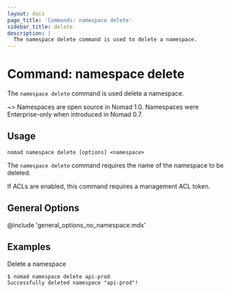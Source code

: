 ```yaml
---
layout: docs
page_title: 'Commands: namespace delete'
sidebar_title: delete
description: |
  The namespace delete command is used to delete a namespace.
---
```


# Command: namespace delete

The `namespace delete` command is used delete a namespace.

~> Namespaces are open source in Nomad 1.0. Namespaces were Enterprise-only
when introduced in Nomad 0.7.

## Usage

```plaintext
nomad namespace delete [options] <namespace>
```

The `namespace delete` command requires the name of the namespace to be deleted.

If ACLs are enabled, this command requires a management ACL token.

## General Options

@include 'general_options_no_namespace.mdx'

## Examples

Delete a namespace

```shell-session
$ nomad namespace delete api-prod
Successfully deleted namespace "api-prod"!
```
